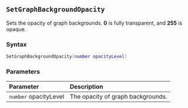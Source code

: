 ::: {.minipage data-latex="{\textwidth}"}
## `SetGraphBackgroundOpacity`

Sets the opacity of graph backgrounds. **0** is fully transparent, and **255** is opaque.

### Syntax {-}

``` .lua
SetGraphBackgroundOpacity(number opacityLevel)
```

### Parameters {-}

**Parameter** | **Description**
| :-- | :-- |
| `number` opacityLevel | The opacity of graph backgrounds. |
:::
